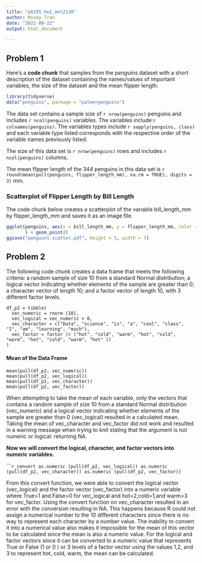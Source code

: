 ```yaml
---
title: "p8105_hw1_mnt2130"
author: Mindy Tran
date: "2022-09-22"
output: html_document

---
```


## Problem 1

Here's a **code chunk** that samples from the _penguins_ dataset with a short description of the dataset containing the names/values of important variables, the size of the dataset and the mean flipper length. 

```r
library(tidyverse)
data("penguins", package = "palmerpenguins")
``` 

The data set contains a sample size of `r nrow(penguins)` penguins and includes `r ncol(penguins)` variables. The variables include:`r colnames(penguins)`. The variables types include `r sapply(penguins, class)` and each variable type listed corresponds with the respective order of the variable names previously listed.

The size of this data set is `r nrow(penguins)` rows and includes `r ncol(penguins)` columns. 

The mean flipper length of the 344 penguins in this data set is 
`r round(mean(pull(penguins, flipper_length_mm), na.rm = TRUE), digits = 3)` mm.


### Scatterplot of Flipper Length by Bill Length 

The code chunk below creates a scatterplot of the variable bill_length_mm by flipper_length_mm and saves it as an image file. 

```r
ggplot(penguins, aes(x = bill_length_mm, y = flipper_length_mm, color = species)
       ) + geom_point()
ggsave("penguins.scatter.pdf", height = 5, width = 7)
```

## Problem 2

The following code chunk creates a data frame that meets the following criteria: 
 a random sample of size 10 from a standard Normal distribution;
 a logical vector indicating whether elements of the sample are greater than 0;
 a character vector of length 10;
 and a factor vector of length 10, with 3 different factor levels.

``` r_dataframe
df_p2 = tibble(
  vec_numeric = rnorm (10),
  vec_logical = vec_numeric > 0,
  vec_character = c("Data", "science", "is", "a", "cool", "class", "I", "am", "learning", "much"),
  vec_factor = factor (c ("hot", "cold", "warm", "hot", "cold", "warm", "hot", "cold", "warm", "hot" ))
)
```

#### Mean of the Data Frame

```r_mean_df
mean(pull(df_p2, vec_numeric))
mean(pull(df_p2, vec_logical))
mean(pull(df_p2, vec_character))
mean(pull(df_p2, vec_factor))
```

When attempting to take the mean of each variable, only the vectors that contains a random sample of size 10 from a standard Normal distribution (vec_numeric) and a logical vector indicating whether elements of the sample are greater than 0 (vec_logical) resulted in a calculated mean. Taking the mean of vec_character and vec_factor did not work and resulted in a warning message when trying to knit stating that the argument is not numeric or logical: returning NA. 

**Now we will convert the logical, character, and factor vectors into numeric variables.**

``````r_convert
as.numeric (pull(df_p2, vec_logical))
as.numeric (pull(df_p2, vec_character))
as.numeric (pull(df_p2, vec_factor))
```

From this convert function, we were able to convert the logical vector (vec_logical) and the factor vector (vec_factor) into a numeric variable where True=1 and False=0 for vec_logical and hot=2,cold=1,and warm=3 for vec_factor. Using the convert function on vec_character resulted in an error with the conversion resulting in NA. This happens because R could not assign a numerical number to the 10 different characters since there is no way to represent each character by a number value. The inability to convert it into a numerical value also makes it impossible for the mean of this vector to be calculated since the mean is also a numeric value. For the logical and factor vectors since it can be converted to a numeric value that represents True or False (1 or 0 ) or 3 levels of a factor vector using the values 1,2, and 3 to represent hot, cold, warm, the mean can be calculated. 









